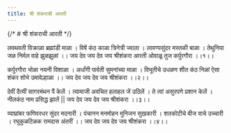 ```yaml
---
title: श्री शंकराची आरती
---
```


{/* # श्री शंकराची आरती */}

<AartiBlock>
लवथवती विक्राळा ब्रह्मांडी माळा ।
विषें कंठ काळा त्रिनेत्री ज्वाला ।
लावण्यसुंदर मस्तकी बाळा ।
तेथुनिया जळ निर्मल वाहे झुळझुळां ।।
जय देव जय देव जय श्रीशंकरा
आरती ओवाळू तुज कर्पुरगौरा ।।१।।

कर्पुरगौरा भोळा नयनी विशाळा ।
अर्धांगी पार्वती सुमनांच्या माळा ।
विभूतीचे उधळण शीत कंठ निळां
ऐसा शंकर शोभे उमावेल्हाळा ।।
जय देव जय देव जय श्रीशंकरा ।।२।।

देवीं दैत्यीं सागरमंथन पैं केलें ।
त्यामाजी अवचित हलाहल जें उठिलें ।
ते त्वां असुरपणे प्रशान केलें ।
नीलकंठ नाम प्रसिद्ध झालें ||
जय देव जय देव जय श्रीशंकरा ।।३।।

व्याघ्रांबर फणिवरधर सुंदर मदनारी ।
पंचानन मनमोहन मुनिजन सुखकारी ।
शतकोटीचे बीज वाचे उच्चारी ।
रघुकुळटिळक रामदास अंतरीं ।।
जय देव जय देव जय श्रीशंकरा ।।४।। 

</AartiBlock>

